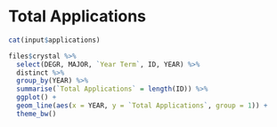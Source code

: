 # Total Applications

```r
cat(input$applications)
```

```r
files$crystal %>% 
  select(DEGR, MAJOR, `Year Term`, ID, YEAR) %>%
  distinct %>%
  group_by(YEAR) %>% 
  summarise(`Total Applications` = length(ID)) %>%
  ggplot() +
  geom_line(aes(x = YEAR, y = `Total Applications`, group = 1)) +
  theme_bw()
```
\newpage
